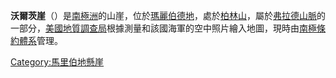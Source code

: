 {{coord|76|1|S|135|42|W|display=title}}

'''沃爾茨崖'''（{{lang-en|Walts Cliff}}）是[[南極洲|南極洲]]的山崖，位於[[瑪麗伯德地|瑪麗伯德地]]，處於[[柏林山|柏林山]]，屬於[[弗拉德山脈|弗拉德山脈]]的一部分，[[美國地質調查局|美國地質調查局]]根據測量和該國海軍的空中照片繪入地圖，現時由[[南極條約體系|南極條約體系]]管理。

{{DEFAULTSORT:Walts Cliff}}
[[Category:馬里伯地懸崖|Category:馬里伯地懸崖]]


{{MarieByrdLand-geo-stub}}